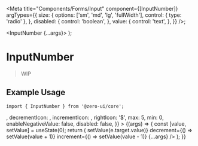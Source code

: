 
<Meta
  title="Components/Forms/Input"
  component={[InputNumber]}
  argTypes={{
    size: {
      options: ['sm', 'md', 'lg', 'fullWidth'],
      control: { type: 'radio' },
    },
    disabled: {
      control: 'boolean',
    },
    value: {
      control: 'text',
    },
  }}
/>;

  <InputNumber {...args}></InputNumber>
);

# InputNumber

> WIP

## Example Usage

```tsx
import { InputNumber } from '@zero-ui/core';
```

<Canvas columns={2} withSource="close">
  <Story
    name="InputNumber"
    args={{
      defaultValue: '',
      placeHolder: 'input number',
      leftIcon: <PlusOutlined />,
      decrementIcon: <DownOutlined />,
      incrementIcon: <UpOutlined />,
      rightIcon: '$',
      max: 5,
      min: 0,
      enableNegativeValue: false,
      disabled: false,
    }}
  >
    {(args) => {
      const [value, setValue] = useState(0);
      return (
        <InputNumber
          value={value}
          onChange={(e) => setValue(e.target.value)}
          decrement={() => setValue(value + 1)}
          increment={() => setValue(value - 1)}
          {...args}
        />
      );
    }}
  </Story>
</Canvas>

<ArgsTable of={InputNumber} />
